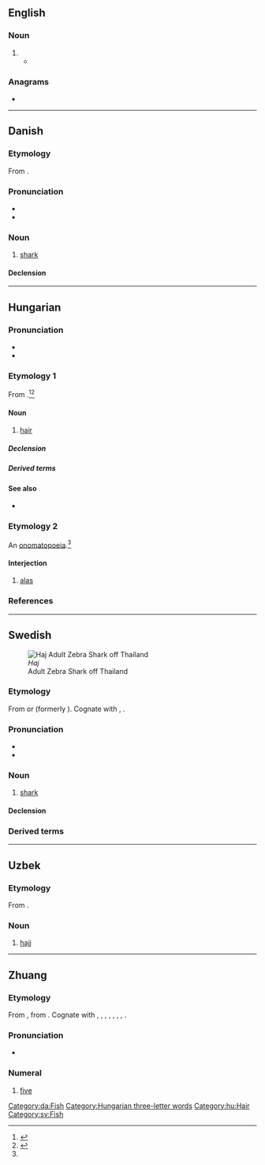 {{also|hajj|háj}}
==English==

===Noun===
{{en-noun|es}}

# {{alternative spelling of|hajj|lang=en}}
#* {{quote-journal|lang=en|2009|January 15|AAP|Five Australians jailed for entering Papua province|Herald Sun|url=http://www.news.com.au/heraldsun/story/0,21985,24916851-663,00.html
|passage="The defendant has also piloted planes taking '''haj''' pilgrims from Indonesia to Saudi Arabia and Saudi Arabia to Indonesia.}}

===Anagrams===
* {{anagrams|en|a=ahj|Jah|Jha}}

----

==Danish==

===Etymology===
From {{der|da|nl|haai}}.

===Pronunciation===
* {{IPA|/hajˀ/|[hajˀ]|lang=da}}
* {{rhymes|ajˀ|lang=da}}

===Noun===
{{da-noun|en|er}}

# [[shark]]

====Declension====
{{da-noun-infl|en|er}}

[[Category:da:Fish]]

----

==Hungarian==

===Pronunciation===
* {{hu-IPA}}
* {{audio|Hu-haj.ogg|Audio|lang=hu}}

===Etymology 1===
From {{inh|hu|urj-ugr-pro|*kajɜ||hair}}.<ref name=Zaicz>{{R:Zaicz 2006}}</ref><ref>{{R:Uralonet|1769}}</ref>

====Noun====
{{hu-noun|ak}}

# [[hair]] {{gloss|of the head}}

=====Declension=====
{{hu-infl-nom|haja|o}}{{hu-pos-atok|haj||ai}}

=====Derived terms=====
{{der4|lang=hu
|hajadon
|hajas
|hajatlan
|hajú
|hajzat
}}
{{der4|lang=hu|title=Compound words
|hajápolás
|hajadonfőtt
|hajadonfővel
|hajcsat
|hajcsavaró
|hajdísz
|hajék
|hajfény
|hajfesték
|hajfestés
|hajfodor
|hajfonat
|hajfürt
|hajgumi
|hajgyógyászat
|hajgyökér
|hajgyökérfájás
|hajhagyma
|hajhab
|hajháló
|hajhullám
|hajhullás
|hajkefe
|hajkenőcs
|hajkorona
|hajlakk
|hajmeresztő
|hajmosás
|hajnyírás
|hajszárító
|hajszalag
|hajszál
|hajszín
|hajtincs
|hajtű
|hajvágás
|hajviselet
|hajvonal
|hajzselé
|kefehaj
}}

====See also====
* {{l|hu|szőr}}

===Etymology 2===
An [[onomatopoeia]].<ref name=Zaicz/> {{cln|hu|onomatopoeias}}

====Interjection====
{{head|hu|interjection}}

# [[alas]] {{gloss|used to express sorrow, regret, compassion or grief}}

===References===
<references/>

[[Category:Hungarian three-letter words]]
[[Category:hu:Hair]]

----

==Swedish==
[[Image:Stegostoma fasciatum thailand.jpg|thumb|''Haj''<br>Adult Zebra Shark off Thailand]]

===Etymology===
From {{der|sv|nl|haai}} or {{der|sv|vls|haaie}} (formerly {{m|vls|haeye}}). Cognate with {{cog|en|haye}}, {{cog|de|Hai}}.

===Pronunciation===
* {{IPA|/ˈhaj/|lang=sv}}
* {{rhymes|aj|lang=sv}}

===Noun===
{{sv-noun|c}}

# [[shark]]

====Declension====
{{sv-infl-noun-c-ar}}

===Derived terms===
{{der3|lang=sv|vithaj|blåhaj|valhaj|gråhaj|hammarhaj|gråhaj|hornhaj|tjurhaj|tjurhuvudhaj|epåletthaj|galapagostjurhuvudhaj|gråhajartade hajar|hornhaj|håbrandsartad haj|japansk tjurhuvudhaj|kamtandhajartad haj|knölkamhaj|kråshaj|mexikansk hornhaj|monsterhaj|Port Jacksonhaj|sexbågig kamtandhaj|tagghaj|wobbegongartad haj|hajfena|hajattack|rovhaj|rävhaj|sandhajar|sandtigerhaj|skräckhajar|trollhaj|hundhaj|katthaj|rödhaj|hajleverolja}}

[[Category:sv:Fish]]

----

==Uzbek==
{{uz-variant|c=ҳаж|r=haj|a=}}

===Etymology===
From {{der|uz|ar|}}.

===Noun===
{{uz-noun}}

# {{lb|uz|Islam}} [[hajj]]

----

==Zhuang==
{{cardinalbox|za|4|5|6|seiq|roek|ord=}}

===Etymology===
From {{inh|za|tai-pro|*haːᶜ||five}}, from {{der|za|och|-}} {{och-l|五|[[five]]}}. Cognate with {{cog|th|ห้า}}, {{cog|nod|ᩉ᩶ᩣ}}, {{cog|lo|ຫ້າ}}, {{cog|khb|ᦠᦱᧉ}}, {{cog|blt|ꪬ꫁ꪱ}}, {{cog|shn|ႁႃႈ}}, {{cog|tdd|ᥞᥣᥲ}}, {{cog|aho|𑜑𑜡}}.

===Pronunciation===
* {{za-pron}}

===Numeral===
{{za-head|numeral|saw=[[㕶]], [[五]]}}

# [[five]]
#: {{ux|za|'''haj''' duz [[bya]]|translation='''five''' fish|inline=1}}